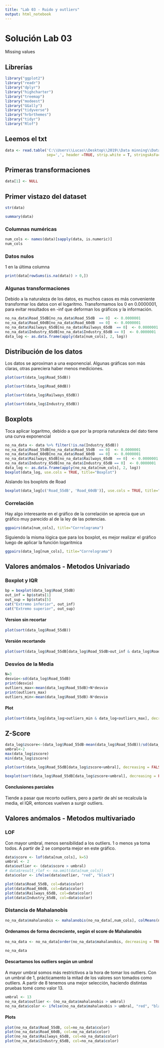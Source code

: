 ```yaml
---
title: "Lab 03 - Ruido y outliers"
output: html_notebook
---
```



# Solución Lab 03

Missing values

## Librerías

```r
library("ggplot2")
library("readr")
library("dplyr")
library("highcharter")
library("treemap")
library("modeest")
library("GGally")
library("tidyverse")
library("hrbrthemes")
library("tidyr")
library("Rlof")
```

## Leemos el txt

```r
data <- read.table('C:\\Users\\Lucas\\Desktop\\2019\\Data minning\\DataMiningUba2020\\Tps\\Lab03\\ruidoso.txt', 
                   sep=',', header =TRUE, strip.white = T, stringsAsFactors = T)
```

## Primeras transformaciones
```r
data[1] <- NULL

```

## Primer vistazo del dataset

```r
str(data)
```

```r
summary(data)
```

### Columnas numéricas

```r
num_cols <- names(data)[sapply(data, is.numeric)]
num_cols
```


### Datos nulos

1 en la última columna

```r
print(data[rowSums(is.na(data)) > 0,])
```

### Algunas transformaciones

Debido a la naturaleza de los datos, es muchos casos es más conveniente transformar los datos con el logaritmo. Transformamos los 0 en 0.0000001, para evitar resultados en -inf que deforman los gráficos y la información.

```r
no_na_data$Road_55dB[no_na_data$Road_55dB  == 0]  <- 0.0000001
no_na_data$Road_60dB[no_na_data$Road_60dB  == 0]  <- 0.0000001
no_na_data$Railways_65dB[no_na_data$Railways_65dB  == 0]  <- 0.0000001
no_na_data$Industry_65dB[no_na_data$Industry_65dB == 0]  <- 0.0000001
data_log <- as.data.frame(apply(data[num_cols], 2, log))
```


## Distribución de los datos

Los datos se aproximan a una exponencial. Algunas gráficas son más claras, otras pareciera haber menos mediciones. 

```r
plot(sort(data_log$Road_55dB))
```

```r
plot(sort(data_log$Road_60dB))
```

```r
plot(sort(data_log$Railways_65dB))
```

```r
plot(sort(data_log$Industry_65dB))
```


## Boxplots

Toca aplicar logaritmo, debido a que por la propria naturaleza del dato tiene una curva exponencial

```r
no_na_data <- data %>% filter(!is.na(Industry_65dB))
no_na_data$Road_55dB[no_na_data$Road_55dB  == 0]  <- 0.0000001
no_na_data$Road_60dB[no_na_data$Road_60dB  == 0]  <- 0.0000001
no_na_data$Railways_65dB[no_na_data$Railways_65dB  == 0]  <- 0.0000001
no_na_data$Industry_65dB[no_na_data$Industry_65dB == 0]  <- 0.0000001
data_log <- as.data.frame(apply(no_na_data[num_cols], 2, log))
boxplot(data_log, use.cols = TRUE, title="Boxplot")

```

Aislando los boxplots de Road

```r
boxplot(data_log[c('Road_55dB', 'Road_60dB')], use.cols = TRUE, title="Boxplot")
```


### Correlación

Hay algo interesante en el gráfico de la correlación se aprecia que un gráfico muy parecido al de la ley de las potencias.

```r
ggpairs(data[num_cols], title="Correlograma") 
```

Siguiendo la misma lógica que para los boxplot, es mejor realizar el gráfico luego de aplicar la función logaritmica

```r
ggpairs(data_log[num_cols], title="Correlograma") 
```

## Valores anómalos - Metodos Univariado


### Boxplot y IQR
```r
bp = boxplot(data_log$Road_55dB)
out_inf = bp$stats[1]
out_sup = bp$stats[5]
cat("Extremo inferior", out_inf)
cat("Extremo superior", out_sup)
```

#### Version sin recortar

```r
plot(sort(data_log$Road_55dB))
```
#### Versión recortando

```r
plot(sort(data_log$Road_55dB[data_log$Road_55dB>out_inf & data_log$Road_55dB<out_sup]))
```

### Desvíos de la Media

```r
N=3
desvio<-sd(data_log$Road_55dB)
print(desvio)
outliers_max<-mean(data_log$Road_55dB)+N*desvio
print(outliers_max)
outliers_min<-mean(data_log$Road_55dB)-N*desvio
```

#### Plot

```r
plot(sort(data_log[data_log>outliers_min & data_log<outliers_max], decreasing = FALSE))
```

## Z-Score

```r
data_log$zscore<-(data_log$Road_55dB-mean(data_log$Road_55dB))/sd(data_log$Road_55dB)
umbral<-2
max(data_log$zscore)
min(data_log$zscore)
```

```r
plot(sort(data_log$Road_55dB[data_log$zscore<umbral], decreasing = FALSE))
```

```r
boxplot(sort(data_log$Road_55dB[data_log$zscore<umbral], decreasing = FALSE))
```

#### Conclusiones parciales

Tiende a pasar que recorto outliers, pero a partir de ahí se recalcula la media, el IQR, entonces vuelven a surgir outliers.

## Valores anómalos - Metodos multivariado

### LOF
Con mayor umbral, menos sensibilidad a los outliers. 1 o menos ya toma todos. A partir de 2 se comporta mejor en este gráfico.

```r

data$score <- lof(data[num_cols], k=5)
umbral <- 2
data$outlier <- (data$score > umbral)
# data$result_rlof <- na.omit(data[num_cols])
data$color <- ifelse(data$outlier, "red", "black")
```

```r
plot(data$Road_55dB, col=data$color)
plot(data$Road_60dB, col=data$color)
plot(data$Railways_65dB, col=data$color)
plot(data$Industry_65dB, col=data$color)

```

### Distancia de Mahalanobis

```r
no_na_data$mahalanobis <- mahalanobis(no_na_data[,num_cols], colMeans(no_na_data[,num_cols]), cov(no_na_data[,num_cols]))
```

#### Ordenamos de forma decreciente, según el score de Mahalanobis

```r
no_na_data <- no_na_data[order(no_na_data$mahalanobis, decreasing = TRUE),]
```
```r
no_na_data
```

#### Descartamos los outliers según un umbral

A mayor umbral somos más restrictivos a la hora de tomar los outliers. Con un umbral de 1, prácticamento la mitad de los valores son tomados como outliers. A partir de 8 tenemos una mejor selección, haciendo distintas pruebas tomé como valor 13.

```r
umbral <- 13
no_na_data$outlier <- (no_na_data$mahalanobis > umbral)
no_na_data$color <- ifelse(no_na_data$mahalanobis > umbral, "red", "black")
```

#### Plots

```r
plot(no_na_data$Road_55dB, col=no_na_data$color)
plot(no_na_data$Road_60dB, col=no_na_data$color)
plot(no_na_data$Railways_65dB, col=no_na_data$color)
plot(no_na_data$Industry_65dB, col=no_na_data$color)
```

